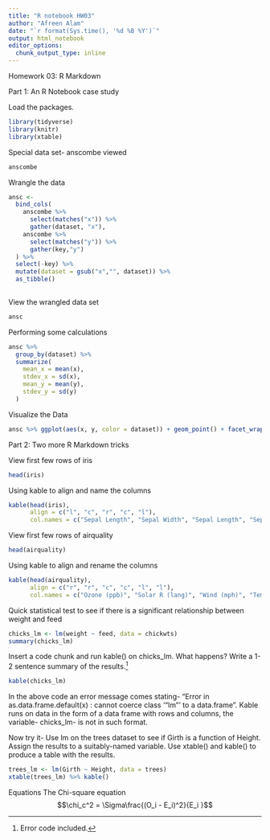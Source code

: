 ```yaml
---
title: "R notebook HW03"
author: "Afreen Alam"
date: "`r format(Sys.time(), '%d %B %Y')`"
output: html_notebook
editor_options: 
  chunk_output_type: inline
---
```


Homework 03: R Markdown

Part 1: An R Notebook case study



Load the packages.

```r
library(tidyverse)
library(knitr)
library(xtable)
```



Special data set- anscombe viewed

```r
anscombe
```



Wrangle the data
```r
ansc <- 
  bind_cols(
    anscombe %>% 
      select(matches("x")) %>% 
      gather(dataset, "x"),
    anscombe %>% 
      select(matches("y")) %>% 
      gather(key,"y")
  ) %>% 
  select(-key) %>% 
  mutate(dataset = gsub("x","", dataset)) %>% 
  as_tibble()
  
```



View the wrangled data set
```r
ansc
```



Performing some calculations
```r
ansc %>% 
  group_by(dataset) %>% 
  summarize(
    mean_x = mean(x),
    stdev_x = sd(x),
    mean_y = mean(y),
    stdev_y = sd(y)
  )
```



Visualize the Data
```r
ansc %>% ggplot(aes(x, y, color = dataset)) + geom_point() + facet_wrap(~dataset, ncol = 2)
```




Part 2: Two more R Markdown tricks



View first few rows of iris
```r
head(iris)
```



Using kable to align and name the columns
```r
kable(head(iris),
      align = c("l", "c", "r", "c", "l"),
      col.names = c("Sepal Length", "Sepal Width", "Sepal Length", "Sepal Width", "Species"))
```



View first few rows of airquality
```r
head(airquality)
```



Using kable to align and rename the columns
```r
kable(head(airquality),
      align = c("r", "r", "c", "c", "l", "l"),
      col.names = c("Ozone (ppb)", "Solar R (lang)", "Wind (mph)", "Temp (°F)", "Month", "Day"))
```



Quick statistical test to see if there is a significant relationship between weight and feed
```r
chicks_lm <- lm(weight ~ feed, data = chickwts)
summary(chicks_lm)
```



Insert a code chunk and run kable() on chicks_lm. What happens? Write a 1-2 sentence summary of the results.[^Footnote]
```r
kable(chicks_lm)
```
In the above code an error message comes stating- "Error in as.data.frame.default(x) : cannot coerce class ‘"lm"’ to a data.frame". Kable runs on data in the form of a data frame with rows and columns, the variable- chicks_lm- is not in such format.



Now try it-
Use lm on the trees dataset to see if Girth is a function of Height. Assign the results to a suitably-named variable.
Use xtable() and kable() to produce a table with the results.
```r
trees_lm <- lm(Girth ~ Height, data = trees)
xtable(trees_lm) %>% kable()
```

Equations 
The Chi-square equation
$$\chi_c^2 = \Sigma\frac{(O_i - E_i)^2}{E_i
}$$

[^Footnote]: Error code included.



